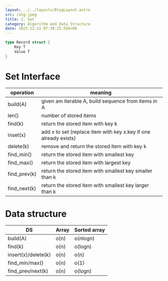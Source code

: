 ```yaml
---
layout: ../../layouts/BlogLayout.astro 
src: /alg.jpeg
title: 2. Set
category: Algorithm and Data Structure 
date: 2022-12-21 07:39:23.556+00 
---
```


```go
type Record struct {
    Key T
    Value T
}
```

# Set Interface
|operation| meaning|
|-|-|
|build(A)|given am iterable A, build sequence from items in A|
|len()| number of stored items|
|find(k)|return the stored item with key k|
|inset(x)| add x to set (replace item with key x.key if one already exists)|
|delete(k)| remove and return the stored item with key k|
|find_min()| return the stored item with smallest key|
|find_max()| return the stored item with largest key|
|find_prev(k)|return the stored item with smallest key smaller than k|
|find_next(k)| return the stored item with smallest key larger than k|

# Data structure

|DS|Array|Sorted array|
|-|-|-|
|build(A)|o(n)|o(nlogn)|
|find(k)|o(n)|o(logn)|
|insert(x)/delete(k)|o(n)|o(n)|
|find_min/max()|o(n)|o(1)|
|find_prev/next(k)|o(n)|o(logn)|
